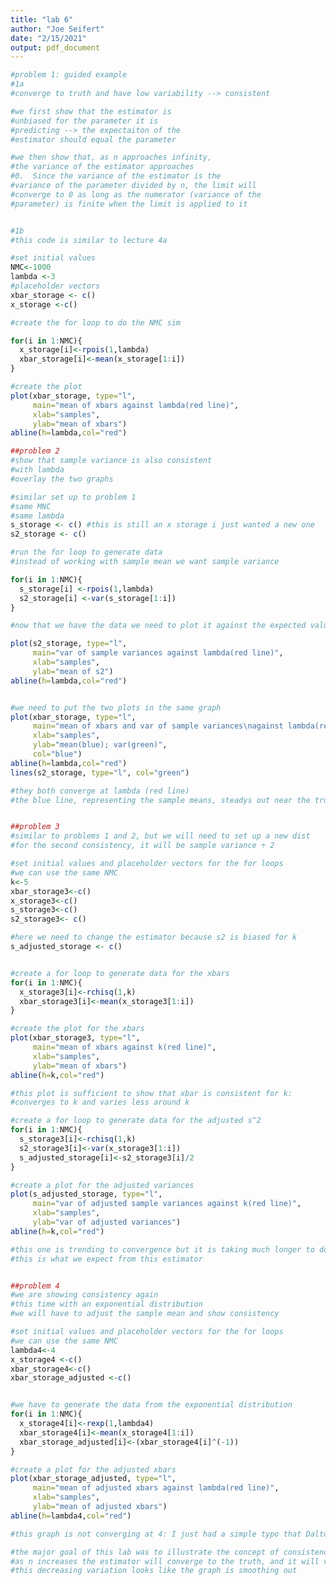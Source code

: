 ```yaml
---
title: "lab 6"
author: "Joe Seifert"
date: "2/15/2021"
output: pdf_document
---
```


```r
#problem 1: guided example
#1a
#converge to truth and have low variability --> consistent

#we first show that the estimator is
#unbiased for the parameter it is
#predicting --> the expectaiton of the
#estimator should equal the parameter

#we then show that, as n approaches infinity,
#the variance of the estimator approaches
#0.  Since the variance of the estimator is the
#variance of the parameter divided by n, the limit will
#converge to 0 as long as the numerator (variance of the
#parameter) is finite when the limit is applied to it


#1b
#this code is similar to lecture 4a

#set initial values
NMC<-1000
lambda <-3
#placeholder vectors
xbar_storage <- c()
x_storage <-c()

#create the for loop to do the NMC sim

for(i in 1:NMC){
  x_storage[i]<-rpois(1,lambda)
  xbar_storage[i]<-mean(x_storage[1:i])
}

#create the plot
plot(xbar_storage, type="l",
     main="mean of xbars against lambda(red line)",
     xlab="samples",
     ylab="mean of xbars")
abline(h=lambda,col="red")

##problem 2
#show that sample variance is also consistent
#with lambda 
#overlay the two graphs

#similar set up to problem 1
#same MNC
#same lambda
s_storage <- c() #this is still an x storage i just wanted a new one
s2_storage <- c()

#run the for loop to generate data
#instead of working with sample mean we want sample variance

for(i in 1:NMC){
  s_storage[i] <-rpois(1,lambda)
  s2_storage[i] <-var(s_storage[1:i])
}

#now that we have the data we need to plot it against the expected value of lambda

plot(s2_storage, type="l",
     main="var of sample variances against lambda(red line)",
     xlab="samples",
     ylab="mean of s2")
abline(h=lambda,col="red")


#we need to put the two plots in the same graph
plot(xbar_storage, type="l",
     main="mean of xbars and var of sample variances\nagainst lambda(red line)",
     xlab="samples",
     ylab="mean(blue); var(green)",
     col="blue")
abline(h=lambda,col="red")
lines(s2_storage, type="l", col="green")

#they both converge at lambda (red line)
#the blue line, representing the sample means, steadys out near the truth more quickly, indicating that the sample means converge to the truth more quickly


##problem 3
#similar to problems 1 and 2, but we will need to set up a new dist
#for the second consistency, it will be sample variance ÷ 2

#set initial values and placeholder vectors for the for loops
#we can use the same NMC
k<-5
xbar_storage3<-c()
x_storage3<-c()
s_storage3<-c()
s2_storage3<- c()

#here we need to change the estimator because s2 is biased for k
s_adjusted_storage <- c()


#create a for loop to generate data for the xbars
for(i in 1:NMC){
  x_storage3[i]<-rchisq(1,k)
  xbar_storage3[i]<-mean(x_storage3[1:i])
}

#create the plot for the xbars
plot(xbar_storage3, type="l",
     main="mean of xbars against k(red line)",
     xlab="samples",
     ylab="mean of xbars")
abline(h=k,col="red")

#this plot is sufficient to show that xbar is consistent for k:
#converges to k and varies less around k

#create a for loop to generate data for the adjusted s^2
for(i in 1:NMC){
  s_storage3[i]<-rchisq(1,k)
  s2_storage3[i]<-var(x_storage3[1:i])
  s_adjusted_storage[i]<-s2_storage3[i]/2
}

#create a plot for the adjusted variances
plot(s_adjusted_storage, type="l",
     main="var of adjusted sample variances against k(red line)",
     xlab="samples",
     ylab="var of adjusted variances")
abline(h=k,col="red")

#this one is trending to convergence but it is taking much longer to do so
#this is what we expect from this estimator


##problem 4
#we are showing consistency again
#this time with an exponential distribution
#we will have to adjust the sample mean and show consistency

#set initial values and placeholder vectors for the for loops
#we can use the same NMC
lambda4<-4
x_storage4 <-c()
xbar_storage4<-c()
xbar_storage_adjusted <-c()


#we have to generate the data from the exponential distribution
for(i in 1:NMC){
  x_storage4[i]<-rexp(1,lambda4)
  xbar_storage4[i]<-mean(x_storage4[1:i])
  xbar_storage_adjusted[i]<-(xbar_storage4[i]^(-1))
}

#create a plot for the adjusted xbars
plot(xbar_storage_adjusted, type="l",
     main="mean of adjusted xbars against lambda(red line)",
     xlab="samples",
     ylab="mean of adjusted xbars")
abline(h=lambda4,col="red")

#this graph is not converging at 4: I just had a simple typo that Dalton helped me fix

#the major goal of this lab was to illustrate the concept of consistency: 
#as n increases the estimator will converge to the truth, and it will vary less
#this decreasing variation looks like the graph is smoothing out















```



